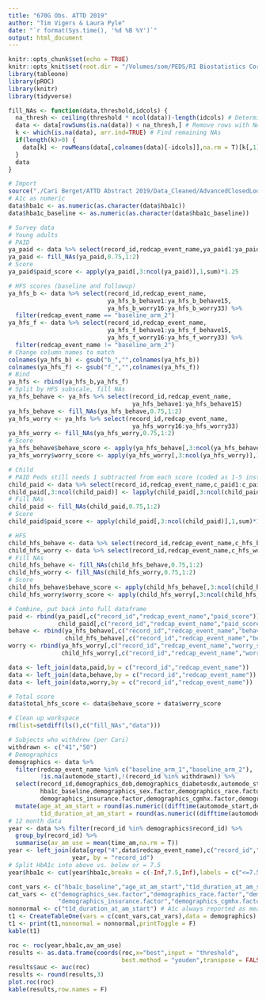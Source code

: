 ```yaml
---
title: "670G Obs. ATTD 2019"
author: "Tim Vigers & Laura Pyle"
date: "`r format(Sys.time(), '%d %B %Y')`"
output: html_document
---
```


```r
knitr::opts_chunk$set(echo = TRUE)
knitr::opts_knit$set(root.dir = "/Volumes/som/PEDS/RI Biostatistics Core/Shared/Shared Projects/Laura/BDC/Projects")
library(tableone)
library(pROC)
library(knitr)
library(tidyverse)
```

```r
fill_NAs <- function(data,threshold,idcols) {
  na_thresh <- ceiling(threshold * ncol(data))-length(idcols) # Determine max NAs
  data <- data[rowSums(is.na(data)) < na_thresh,] # Remove rows with NAs over max
  k <- which(is.na(data), arr.ind=TRUE) # Find remaining NAs
  if(length(k)>0) {
    data[k] <- rowMeans(data[,colnames(data)[-idcols]],na.rm = T)[k[,1]] # Replace with means
  }
  data
}
```

```r
# Import
source("./Cari Berget/ATTD Abstract 2019/Data_Cleaned/AdvancedClosedLoopCl_R_2019-09-30_1049.r")
# A1c as numeric
data$hba1c <- as.numeric(as.character(data$hba1c))
data$hba1c_baseline <- as.numeric(as.character(data$hba1c_baseline))

# Survey data
# Young adults
# PAID
ya_paid <- data %>% select(record_id,redcap_event_name,ya_paid1:ya_paid20)
ya_paid <- fill_NAs(ya_paid,0.75,1:2)
# Score
ya_paid$paid_score <- apply(ya_paid[,3:ncol(ya_paid)],1,sum)*1.25

# HFS scores (baseline and followup)
ya_hfs_b <- data %>% select(record_id,redcap_event_name,
                            ya_hfs_b_behave1:ya_hfs_b_behave15,
                            ya_hfs_b_worry16:ya_hfs_b_worry33) %>% 
  filter(redcap_event_name == "baseline_arm_2")
ya_hfs_f <- data %>% select(record_id,redcap_event_name,
                            ya_hfs_f_behave1:ya_hfs_f_behave15,
                            ya_hfs_f_worry16:ya_hfs_f_worry33) %>%
  filter(redcap_event_name != "baseline_arm_2")
# Change column names to match
colnames(ya_hfs_b) <- gsub("b_","",colnames(ya_hfs_b))
colnames(ya_hfs_f) <- gsub("f_","",colnames(ya_hfs_f))
# Bind
ya_hfs <- rbind(ya_hfs_b,ya_hfs_f)
# Split by HFS subscale, fill NAs
ya_hfs_behave <- ya_hfs %>% select(record_id,redcap_event_name,
                                   ya_hfs_behave1:ya_hfs_behave15)
ya_hfs_behave <- fill_NAs(ya_hfs_behave,0.75,1:2)
ya_hfs_worry <- ya_hfs %>% select(record_id,redcap_event_name,
                                   ya_hfs_worry16:ya_hfs_worry33)
ya_hfs_worry <- fill_NAs(ya_hfs_worry,0.75,1:2)
# Score
ya_hfs_behave$behave_score <- apply(ya_hfs_behave[,3:ncol(ya_hfs_behave)],1,sum)
ya_hfs_worry$worry_score <- apply(ya_hfs_worry[,3:ncol(ya_hfs_worry)],1,sum)

# Child
# PAID Peds still needs 1 subtracted from each score (coded as 1-5 instead of 0-4)
child_paid <- data %>% select(record_id,redcap_event_name,c_paid1:c_paid20)
child_paid[,3:ncol(child_paid)] <- lapply(child_paid[,3:ncol(child_paid)],function(x) x-1)
# Fill NAs
child_paid <- fill_NAs(child_paid,0.75,1:2)
# Score
child_paid$paid_score <- apply(child_paid[,3:ncol(child_paid)],1,sum)*1.25

# HFS
child_hfs_behave <- data %>% select(record_id,redcap_event_name,c_hfs_behave1:c_hfs_behave10)
child_hfs_worry <- data %>% select(record_id,redcap_event_name,c_hfs_worry11:c_hfs_worry25)
# Fill NAs
child_hfs_behave <- fill_NAs(child_hfs_behave,0.75,1:2)
child_hfs_worry <- fill_NAs(child_hfs_worry,0.75,1:2)
# Score
child_hfs_behave$behave_score <- apply(child_hfs_behave[,3:ncol(child_hfs_behave)],1,sum)
child_hfs_worry$worry_score <- apply(child_hfs_worry[,3:ncol(child_hfs_worry)],1,sum)

# Combine, put back into full dataframe
paid <- rbind(ya_paid[,c("record_id","redcap_event_name","paid_score")],
              child_paid[,c("record_id","redcap_event_name","paid_score")])
behave <- rbind(ya_hfs_behave[,c("record_id","redcap_event_name","behave_score")],
                child_hfs_behave[,c("record_id","redcap_event_name","behave_score")])
worry <- rbind(ya_hfs_worry[,c("record_id","redcap_event_name","worry_score")],
               child_hfs_worry[,c("record_id","redcap_event_name","worry_score")])

data <- left_join(data,paid,by = c("record_id","redcap_event_name"))
data <- left_join(data,behave,by = c("record_id","redcap_event_name"))
data <- left_join(data,worry,by = c("record_id","redcap_event_name"))

# Total score
data$total_hfs_score <- data$behave_score + data$worry_score

# Clean up workspace
rm(list=setdiff(ls(),c("fill_NAs","data")))

# Subjects who withdrew (per Cari)
withdrawn <- c("41","50")
# Demographics
demographics <- data %>% 
  filter(redcap_event_name %in% c("baseline_arm_1","baseline_arm_2"),
         !is.na(automode_start),!(record_id %in% withdrawn)) %>%
  select(record_id,demographics_dob,demographics_diabetesdx,automode_start,hba1c_date_b,
         hba1c_baseline,demographics_sex.factor,demographics_race.factor,demographics_ethnicity.factor,
         demographics_insurance.factor,demographics_cgmhx.factor,demographics_pumphx.factor) %>%
  mutate(age_at_am_start = round(as.numeric((difftime(automode_start,demographics_dob,units = "days"))/365.25),2),
         t1d_duration_at_am_start = round(as.numeric((difftime(automode_start,demographics_diabetesdx,units = "days"))/365.25),2))
# 12 month data
year <- data %>% filter(record_id %in% demographics$record_id) %>% 
  group_by(record_id) %>%
  summarise(av_am_use = mean(time_am,na.rm = T))
year <- left_join(data[grep("4",data$redcap_event_name),c("record_id","hba1c")],
                  year, by = "record_id")
# Split HbA1c into above vs. below or = 7.5
year$hba1c <- cut(year$hba1c,breaks = c(-Inf,7.5,Inf),labels = c("<=7.5%",">7.5%"))
```

```r
cont_vars <- c("hba1c_baseline","age_at_am_start","t1d_duration_at_am_start")
cat_vars <- c("demographics_sex.factor","demographics_race.factor","demographics_ethnicity.factor",
              "demographics_insurance.factor","demographics_cgmhx.factor","demographics_pumphx.factor")
nonnormal <- c("t1d_duration_at_am_start") # A1c always reported as mean (SD)
t1 <- CreateTableOne(vars = c(cont_vars,cat_vars),data = demographics)
t1 <- print(t1,nonnormal = nonnormal,printToggle = F)
kable(t1)
```

```r
roc <- roc(year,hba1c,av_am_use)
results <- as.data.frame(coords(roc,x="best",input = "threshold",
                                best.method = "youden",transpose = FALSE))
results$auc <- auc(roc)
results <- round(results,3)
plot.roc(roc)
kable(results,row.names = F)
```